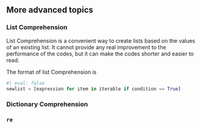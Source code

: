 ## More advanced topics

### List Comprehension
List Comprehension is a convenient way to create lists based on the values of an existing list. It cannot provide any real improvement to the performance of the codes, but it can make the codes shorter and easier to read.

The format of list Comprehension is
```python
#| eval: false
newlist = [expression for item in iterable if condition == True]
```
   

### Dictionary Comprehension



### `re`
